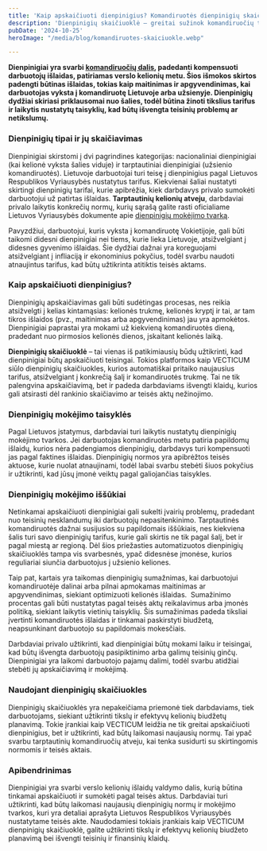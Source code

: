 ```yaml
---
title: 'Kaip apskaičiuoti dienpinigius? Komandiruotės dienpinigių skaičiuoklė'
description: 'Dienpinigių skaičiuoklė – greitai sužinok komandiruočių tarifus ir kompensuojamų išlaidų taisykles Lietuvoje ir užsienyje.'
pubDate: '2024-10-25'
heroImage: "/media/blog/komandiruotes-skaiciuokle.webp" 

---
```



<Calculator/>

<strong>Dienpinigiai yra svarbi <span style="text-decoration: underline;"><a href="https://vecticum.lt/komandiruociu-valdymas/">komandiruočių dalis</a></span>, padedanti kompensuoti darbuotojų išlaidas, patiriamas verslo kelionių metu. Šios išmokos skirtos padengti būtinas išlaidas, tokias kaip maitinimas ir apgyvendinimas, kai darbuotojas vyksta į komandiruotę Lietuvoje arba užsienyje. Dienpinigių dydžiai skiriasi priklausomai nuo šalies, todėl būtina žinoti tikslius tarifus ir laikytis nustatytų taisyklių, kad būtų išvengta teisinių problemų ar netikslumų.</strong>
<h3>Dienpinigių tipai ir jų skaičiavimas</h3>
Dienpinigiai skirstomi į dvi pagrindines kategorijas: nacionaliniai dienpinigiai (kai kelionė vyksta šalies viduje) ir tarptautiniai dienpinigiai (užsienio komandiruotės). Lietuvoje darbuotojai turi teisę į dienpinigius pagal Lietuvos Respublikos Vyriausybės nustatytus tarifus. Kiekvienai šaliai nustatyti skirtingi dienpinigių tarifai, kurie apibrėžia, kiek darbdavys privalo sumokėti darbuotojui už patirtas išlaidas. <strong>Tarptautinių kelionių atveju</strong>, darbdaviai privalo laikytis konkrečių normų, kurių sąrašą galite rasti oficialiame Lietuvos Vyriausybės dokumente apie <span style="text-decoration: underline;"><a href="https://e-seimas.lrs.lt/portal/legalAct/lt/TAD/TAIS.232345/asr" target="_new" rel="noopener">dienpinigių mokėjimo tvarką</a></span>.

Pavyzdžiui, darbuotojui, kuris vyksta į komandiruotę Vokietijoje, gali būti taikomi didesni dienpinigiai nei tiems, kurie lieka Lietuvoje, atsižvelgiant į didesnes gyvenimo išlaidas. Šie dydžiai dažnai yra koreguojami atsižvelgiant į infliaciją ir ekonominius pokyčius, todėl svarbu naudoti atnaujintus tarifus, kad būtų užtikrinta atitiktis teisės aktams.
<h3>Kaip apskaičiuoti dienpinigius?</h3>
Dienpinigių apskaičiavimas gali būti sudėtingas procesas, nes reikia atsižvelgti į kelias kintamąsias: kelionės trukmę, kelionės kryptį ir tai, ar tam tikros išlaidos (pvz., maitinimas arba apgyvendinimas) jau yra apmokėtos. Dienpinigiai paprastai yra mokami už kiekvieną komandiruotės dieną, pradedant nuo pirmosios kelionės dienos, įskaitant kelionės laiką.

<strong>Dienpinigių skaičiuoklė</strong> – tai vienas iš patikimiausių būdų užtikrinti, kad dienpinigiai būtų apskaičiuoti teisingai. Tokios platformos kaip VECTICUM siūlo dienpinigių skaičiuokles, kurios automatiškai pritaiko naujausius tarifus, atsižvelgiant į konkrečią šalį ir komandiruotės trukmę. Tai ne tik palengvina apskaičiavimą, bet ir padeda darbdaviams išvengti klaidų, kurios gali atsirasti dėl rankinio skaičiavimo ar teisės aktų nežinojimo.
<h3>Dienpinigių mokėjimo taisyklės</h3>
Pagal Lietuvos įstatymus, darbdaviai turi laikytis nustatytų dienpinigių mokėjimo tvarkos. Jei darbuotojas komandiruotės metu patiria papildomų išlaidų, kurios nėra padengiamos dienpinigių, darbdavys turi kompensuoti jas pagal faktines išlaidas. Dienpinigių normos yra apibrėžtos teisės aktuose, kurie nuolat atnaujinami, todėl labai svarbu stebėti šiuos pokyčius ir užtikrinti, kad jūsų įmonė veiktų pagal galiojančias taisykles.
<h3>Dienpinigių mokėjimo iššūkiai</h3>
Netinkamai apskaičiuoti dienpinigiai gali sukelti įvairių problemų, pradedant nuo teisinių nesklandumų iki darbuotojų nepasitenkinimo. Tarptautinės komandiruotės dažnai susijusios su papildomais iššūkiais, nes kiekviena šalis turi savo dienpinigių tarifus, kurie gali skirtis ne tik pagal šalį, bet ir pagal miestą ar regioną. Dėl šios priežasties automatizuotos dienpinigių skaičiuoklės tampa vis svarbesnės, ypač didesnėse įmonėse, kurios reguliariai siunčia darbuotojus į užsienio keliones.

Taip pat, kartais yra taikomas dienpinigių sumažnimas, kai darbuotojui komandiruotėje dalinai arba pilnai apmokamas maitinimas ar apgyvendinimas, siekiant optimizuoti kelionės išlaidas.  Sumažinimo procentas gali būti nustatytas pagal teisės aktų reikalavimus arba įmonės politiką, siekiant laikytis vietinių taisyklių. Šis sumažinimas padeda tiksliai įvertinti komandiruotės išlaidas ir tinkamai paskirstyti biudžetą, neapsunkinant darbuotojo su papildomais mokesčiais.

Darbdaviai privalo užtikrinti, kad dienpinigiai būtų mokami laiku ir teisingai, kad būtų išvengta darbuotojų pasipiktinimo arba galimų teisinių ginčų. Dienpinigiai yra laikomi darbuotojo pajamų dalimi, todėl svarbu atidžiai stebėti jų apskaičiavimą ir mokėjimą.
<h3>Naudojant dienpinigių skaičiuokles</h3>
Dienpinigių skaičiuoklės yra nepakeičiama priemonė tiek darbdaviams, tiek darbuotojams, siekiant užtikrinti tikslų ir efektyvų kelionių biudžetų planavimą. Tokie įrankiai kaip VECTICUM leidžia ne tik greitai apskaičiuoti dienpinigius, bet ir užtikrinti, kad būtų laikomasi naujausių normų. Tai ypač svarbu tarptautinių komandiruočių atveju, kai tenka susidurti su skirtingomis normomis ir teisės aktais.
<h3>Apibendrinimas</h3>
Dienpinigiai yra svarbi verslo kelionių išlaidų valdymo dalis, kurią būtina tinkamai apskaičiuoti ir sumokėti pagal teisės aktus. Darbdaviai turi užtikrinti, kad būtų laikomasi naujausių dienpinigių normų ir mokėjimo tvarkos, kuri yra detaliai aprašyta Lietuvos Respublikos Vyriausybės nustatytame teisės akte. Naudodamiesi tokiais įrankiais kaip VECTICUM dienpinigių skaičiuoklė, galite užtikrinti tikslų ir efektyvų kelionių biudžeto planavimą bei išvengti teisinių ir finansinių klaidų.